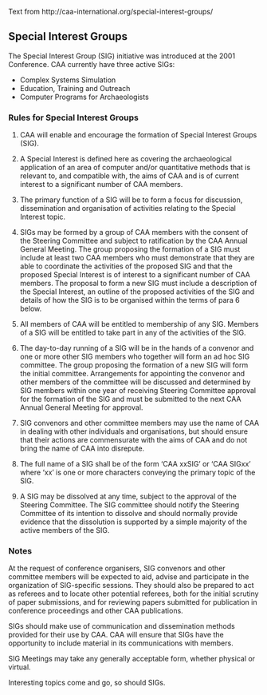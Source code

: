 Text from http://caa-international.org/special-interest-groups/

## Special Interest Groups

The Special Interest Group (SIG) initiative was introduced at the 2001 Conference. CAA currently have three active SIGs:

- Complex Systems Simulation
- Education, Training and Outreach
- Computer Programs for Archaeologists

### Rules for Special Interest Groups

1. CAA will enable and encourage the formation of Special Interest Groups (SIG).

2. A Special Interest is defined here as covering the archaeological application of an area of computer and/or quantitative methods that is relevant to, and compatible with, the aims of CAA and is of current interest to a significant number of CAA members.

3. The primary function of a SIG will be to form a focus for discussion, dissemination and organisation of activities relating to the Special Interest topic.

4. SIGs may be formed by a group of CAA members with the consent of the Steering Committee and subject to ratification by the CAA Annual General Meeting. The group proposing the formation of a SIG must include at least two CAA members who must demonstrate that they are able to coordinate the activities of the proposed SIG and that the proposed Special Interest is of interest to a significant number of CAA members. The proposal to form a new SIG must include a description of the Special Interest, an outline of the proposed activities of the SIG and details of how the SIG is to be organised within the terms of para 6 below.

5. All members of CAA will be entitled to membership of any SIG. Members of a SIG will be entitled to take part in any of the activities of the SIG.

6. The day-to-day running of a SIG will be in the hands of a convenor and one or more other SIG members who together will form an ad hoc SIG committee. The group proposing the formation of a new SIG will form the initial committee. Arrangements for appointing the convenor and other members of the committee will be discussed and determined by SIG members within one year of receiving Steering Committee approval for the formation of the SIG and must be submitted to the next CAA Annual General Meeting for approval.

7. SIG convenors and other committee members may use the name of CAA in dealing with other individuals and organisations, but should ensure that their actions are commensurate with the aims of CAA and do not bring the name of CAA into disrepute.

8. The full name of a SIG shall be of the form ‘CAA xxSIG’ or ‘CAA SIGxx’ where ‘xx’ is one or more characters conveying the primary topic of the SIG.

9. A SIG may be dissolved at any time, subject to the approval of the Steering Committee. The SIG committee should notify the Steering Committee of its intention to dissolve and should normally provide evidence that the dissolution is supported by a simple majority of the active members of the SIG.

### Notes

At the request of conference organisers, SIG convenors and other committee members will be expected to aid, advise and participate in the organization of SIG-specific sessions. They should also be prepared to act as referees and to locate other potential referees, both for the initial scrutiny of paper submissions, and for reviewing papers submitted for publication in conference proceedings and other CAA publications.

SIGs should make use of communication and dissemination methods provided for their use by CAA. CAA will ensure that SIGs have the opportunity to include material in its communications with members.

SIG Meetings may take any generally acceptable form, whether physical or virtual.

Interesting topics come and go, so should SIGs.